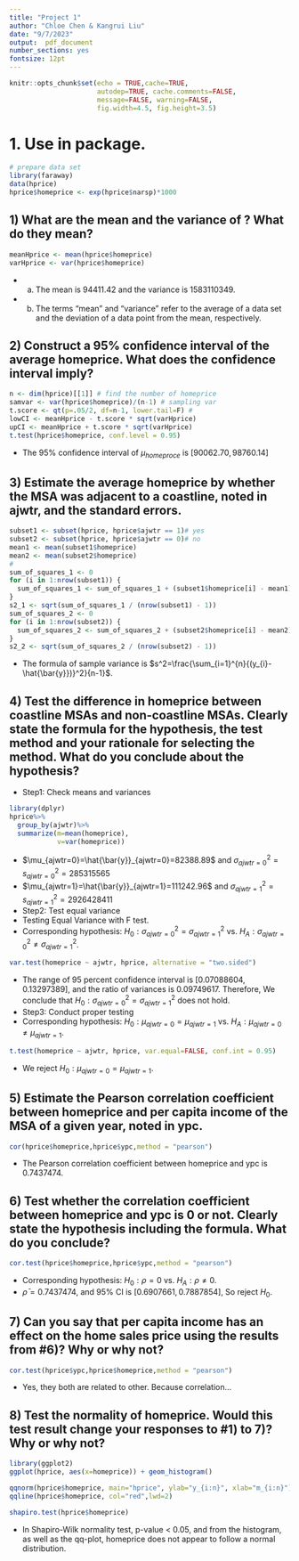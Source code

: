 ```yaml
---
title: "Project 1"
author: "Chloe Chen & Kangrui Liu"
date: "9/7/2023"
output:  pdf_document
number_sections: yes
fontsize: 12pt
---
```

```r
knitr::opts_chunk$set(echo = TRUE,cache=TRUE, 
                      autodep=TRUE, cache.comments=FALSE,
                      message=FALSE, warning=FALSE,
                      fig.width=4.5, fig.height=3.5)
```
# 1. Use \texttt{hprice} in \texttt{faraway} package.
```r
# prepare data set
library(faraway)
data(hprice)
hprice$homeprice <- exp(hprice$narsp)*1000
```


## 1) What are the mean and the variance of \texttt{homeprice}? What do they mean?
```r
meanHprice <- mean(hprice$homeprice)
varHprice <- var(hprice$homeprice)
```
* a) The mean is $94411.42$ and the variance is $1583110349$.\
* b) The terms "mean" and "variance" refer to the average of a data set and the deviation of a data point from the mean, respectively.\

## 2) Construct a 95% confidence interval of the average homeprice. What does the confidence interval imply?
```r
n <- dim(hprice)[[1]] # find the number of homeprice
samvar <- var(hprice$homeprice)/(n-1) # sampling var 
t.score <- qt(p=.05/2, df=n-1, lower.tail=F) # 
lowCI <- meanHprice - t.score * sqrt(varHprice)
upCI <- meanHprice + t.score * sqrt(varHprice)
t.test(hprice$homeprice, conf.level = 0.95)
```
* The 95% confidence interval of $\mu_{homeproce}$ is $[90062.70, 98760.14]$\

## 3) Estimate the average homeprice by whether the MSA was adjacent to a coastline, noted in ajwtr, and the standard errors.
```r
subset1 <- subset(hprice, hprice$ajwtr == 1)# yes
subset2 <- subset(hprice, hprice$ajwtr == 0)# no
mean1 <- mean(subset1$homeprice)
mean2 <- mean(subset2$homeprice)
#
sum_of_squares_1 <- 0
for (i in 1:nrow(subset1)) {
  sum_of_squares_1 <- sum_of_squares_1 + (subset1$homeprice[i] - mean1)^2
}
s2_1 <- sqrt(sum_of_squares_1 / (nrow(subset1) - 1))
sum_of_squares_2 <- 0
for (i in 1:nrow(subset2)) {
  sum_of_squares_2 <- sum_of_squares_2 + (subset2$homeprice[i] - mean2)^2
}
s2_2 <- sqrt(sum_of_squares_2 / (nrow(subset2) - 1))
```

* The formula of sample variance is $s^2=\frac{\sum_{i=1}^{n}{(y_{i}-\hat{\bar{y}})}^2}{n-1}$.\

## 4) Test the difference in homeprice between coastline MSAs and non-coastline MSAs. Clearly state the formula for the hypothesis, the test method and your rationale for selecting the method. What do you conclude about the hypothesis?
* Step1: Check means and variances \
```r
library(dplyr)
hprice%>%
  group_by(ajwtr)%>%
  summarize(m=mean(homeprice),
            v=var(homeprice))
```
* $\mu_{ajwtr=0}=\hat{\bar{y}}_{ajwtr=0}=82388.89$ and $\sigma^2_{ajwtr=0}=s^2_{ajwtr=0}=285315565$
* $\mu_{ajwtr=1}=\hat{\bar{y}}_{ajwtr=1}=111242.96$ and $\sigma^2_{ajwtr=1}=s^2_{ajwtr=1}=2926428411$
* Step2: Test equal variance \
* Testing Equal Variance with F test.
* Corresponding hypothesis: $H_0:\sigma^2_{ajwtr=0}=\sigma^2_{ajwtr=1}$ vs. $H_A:\sigma^2_{ajwtr=0}\neq\sigma^2_{ajwtr=1}$.\
```r
var.test(homeprice ~ ajwtr, hprice, alternative = "two.sided")
```
* The range of 95 percent confidence interval is $[0.07088604,0.13297389]$, and the ratio of variances is $0.09749617$. Therefore, We conclude that $H_0:\sigma^2_{ajwtr=0}=\sigma^2_{ajwtr=1}$ does not hold.
* Step3: Conduct proper testing \
* Corresponding hypothesis: $H_0:\mu_{ajwtr=0}=\mu_{ajwtr=1}$ vs. $H_A:\mu_{ajwtr=0}\neq\mu_{ajwtr=1}$.\
```r
t.test(homeprice ~ ajwtr, hprice, var.equal=FALSE, conf.int = 0.95)
```
* We reject $H_0:\mu_{ajwtr=0}=\mu_{ajwtr=1}$.\

## 5) Estimate the Pearson correlation coefficient between homeprice and per capita income of the MSA of a given year, noted in ypc.
```r
cor(hprice$homeprice,hprice$ypc,method = "pearson")
```
* The Pearson correlation coefficient between homeprice and ypc is $0.7437474$.

## 6) Test whether the correlation coefficient between homeprice and ypc is 0 or not. Clearly state the hypothesis including the formula. What do you conclude?
```r
cor.test(hprice$homeprice,hprice$ypc,method = "pearson")
```
* Corresponding hypothesis: $H_0:\rho=0$ vs. $H_A:\rho\neq0$.
* $\bar\rho=0.7437474$, and 95% CI is $[0.6907661,0.7887854]$, So reject $H_0$.

## 7) Can you say that per capita income has an effect on the home sales price using the results from #6)? Why or why not?
```r
cor.test(hprice$ypc,hprice$homeprice,method = "pearson")
```
* Yes, they both are related to other. Because correlation...

## 8) Test the normality of homeprice. Would this test result change your responses to #1) to 7)? Why or why not?
```r
library(ggplot2)
ggplot(hprice, aes(x=homeprice)) + geom_histogram()
```
```r
qqnorm(hprice$homeprice, main="hprice", ylab="y_{i:n}", xlab="m_{i:n}")+
qqline(hprice$homeprice, col="red",lwd=2)
```
```r
shapiro.test(hprice$homeprice)
```
* In Shapiro-Wilk normality test, p-value < 0.05, and from the histogram, as well as the qq-plot, homeprice does not appear to follow a normal distribution.
